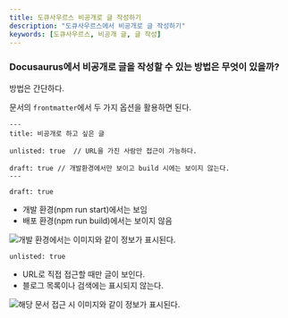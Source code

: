 ```yaml
---
title: 도큐사우르스 비공개로 글 작성하기
description: "도큐사우르스에서 비공개로 글 작성하기"
keywords: [도큐사우르스, 비공개 글, 글 작성]
---
```


### Docusaurus에서 비공개로 글을 작성할 수 있는 방법은 무엇이 있을까?

방법은 간단하다.

문서의 `frontmatter`에서 두 가지 옵션을 활용하면 된다.

```
---
title: 비공개로 하고 싶은 글

unlisted: true  // URL을 가진 사람만 접근이 가능하다.

draft: true // 개발환경에서만 보이고 build 시에는 보이지 않는다.
---
```

`draft: true`

- 개발 환경(npm run start)에서는 보임
- 배포 환경(npm run build)에서는 보이지 않음

![`개발 환경에서는 이미지와 같이 정보가 표시된다.`](/img/image.png)

`unlisted: true`

- URL로 직접 접근할 때만 글이 보인다.
- 블로그 목록이나 검색에는 표시되지 않는다.

![`해당 문서 접근 시 이미지와 같이 정보가 표시된다.`](/img/image-1.png)
